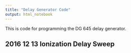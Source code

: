 ```yaml
---
title: "Delay Generator Code"
output: html_notebook
---
```


This is code for programming the DG 645 delay generator.

## 2016 12 13 Ionization Delay Sweep